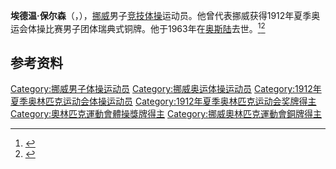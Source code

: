{{NoteTA|G1=Sports}}
'''埃德温·保尔森'''（{{lang-no|Edvin Paulsen}}，{{bd|1889年|12月3日|1963年|3月13日}}），[[挪威|挪威]]男子[[竞技体操|竞技体操]]运动员。他曾代表挪威获得1912年夏季奥运会体操比赛男子团体瑞典式铜牌。他于1963年在[[奥斯陆|奥斯陆]]去世。<ref>{{Cite web|title=Edvin PAULSEN|url=https://www.olympic.org/edvin-paulsen|accessdate=2021-03-31|work=International Olympic Committee|archive-date=2017-11-17|archive-url=https://web.archive.org/web/20171117011909/https://www.olympic.org/Edvin-Paulsen|dead-url=no}}</ref><ref>{{cite web|url=https://www.olympedia.org/athletes/30832|title=Edvin Paulsen|work=Olympedia|accessdate=2021-04-01|archive-date=2021-06-03|archive-url=https://web.archive.org/web/20210603075207/https://www.olympedia.org/athletes/30832|dead-url=no}}</ref>

== 参考资料 ==
{{reflist}}

{{Authority control}}
{{DEFAULTSORT:Paulsen, Edvin}}
[[Category:挪威男子体操运动员|Category:挪威男子体操运动员]]
[[Category:挪威奥运体操运动员|Category:挪威奥运体操运动员]]
[[Category:1912年夏季奥林匹克运动会体操运动员|Category:1912年夏季奥林匹克运动会体操运动员]]
[[Category:1912年夏季奥林匹克运动会奖牌得主|Category:1912年夏季奥林匹克运动会奖牌得主]]
[[Category:奧林匹克運動會體操獎牌得主|Category:奧林匹克運動會體操獎牌得主]]
[[Category:挪威奧林匹克運動會銅牌得主|Category:挪威奧林匹克運動會銅牌得主]]